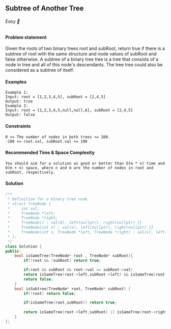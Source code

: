 ## Subtree of Another Tree

###### Easy 🤔

#### Problem statement

Given the roots of two binary trees root and subRoot, return true if there is a subtree of root with the same structure and node values of subRoot and false otherwise.
A subtree of a binary tree tree is a tree that consists of a node in tree and all of this node's descendants. The tree tree could also be considered as a subtree of itself.

#### Examples
```
Example 1:
Input: root = [1,2,3,4,5], subRoot = [2,4,5]
Output: true
Example 2:
Input: root = [1,2,3,4,5,null,null,6], subRoot = [2,4,5]
Output: false
```
#### Constraints
```
0 <= The number of nodes in both trees <= 100.
-100 <= root.val, subRoot.val <= 100
```

#### Recommended Time & Space Complexity
```
You should aim for a solution as good or better than O(m * n) time and O(m + n) space, where n and m are the number of nodes in root and subRoot, respectively.
```


#### Solution
```cpp
/**
 * Definition for a binary tree node.
 * struct TreeNode {
 *     int val;
 *     TreeNode *left;
 *     TreeNode *right;
 *     TreeNode() : val(0), left(nullptr), right(nullptr) {}
 *     TreeNode(int x) : val(x), left(nullptr), right(nullptr) {}
 *     TreeNode(int x, TreeNode *left, TreeNode *right) : val(x), left(left), right(right) {}
 * };
 */
class Solution {
public:
    bool isSameTree(TreeNode* root , TreeNode* subRoot){
        if(!root && !subRoot) return true;

        if(root && subRoot && root->val == subRoot->val)
        return isSameTree(root->left,subRoot->left) && isSameTree(root->right,subRoot->right);
        return false;
    }
    bool isSubtree(TreeNode* root, TreeNode* subRoot) {
        if(!root) return false;

        if(isSameTree(root,subRoot)) return true;
        
        return isSameTree(root->left,subRoot) || isSameTree(root->right,subRoot);
    }
};
```